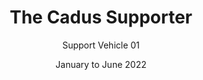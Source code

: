 ---
layout: "@layouts/InterventionSingleView.astro"
title: The Cadus Supporter
subtitle: Support Vehicle 01
tags: 
  - Staff transport
  - Material transport
date: January to June 2022
operatorIcon: cadus
img: images/cars/image2.jpg
order: 2
---